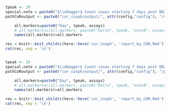 <!-- add D29start28 for review responses to Benkeser et al -->


```r

tpeak <- 29
special.note = paste0("$\\ddagger$ Count cases starting 7 days post BD29.")
pathCoRoutput <- paste0("cor_coxph/output/", attr(config,"config"), "/vac_naive")

    all.markers=paste0("Day", tpeak, assays)
    # all.markers=c(all.markers, paste0("Delta", tpeak, "overB", assays))
    names(all.markers)=all.markers

res = knitr::knit_child(c(here::here('cor_coxph', 'report_by_COR.Rmd')), quiet = TRUE)
cat(res, sep = '\n')


tpeak <- 29
special.note = paste0("$\\ddagger$ Count cases starting 7 days post BD29.")
pathCoRoutput <- paste0("cor_coxph/output/", attr(config,"config"), "/pla_naive")

    all.markers=paste0("Day", tpeak, assays)
    # all.markers=c(all.markers, paste0("Delta", tpeak, "overB", assays))
    names(all.markers)=all.markers

res = knitr::knit_child(c(here::here('cor_coxph', 'report_by_COR.Rmd')), quiet = TRUE)
cat(res, sep = '\n')




```
